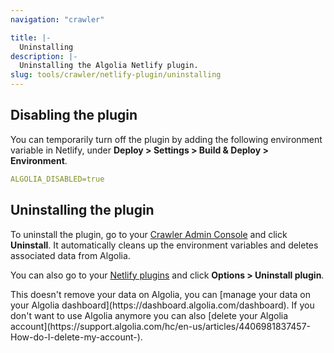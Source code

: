 ```yaml
---
navigation: "crawler"

title: |-
  Uninstalling
description: |-
  Uninstalling the Algolia Netlify plugin.
slug: tools/crawler/netlify-plugin/uninstalling
---
```



## Disabling the plugin

You can temporarily turn off the plugin by adding the following environment variable in Netlify, under **Deploy > Settings > Build & Deploy > Environment**.

```yaml
ALGOLIA_DISABLED=true
```

## Uninstalling the plugin

To uninstall the plugin, go to your [Crawler Admin Console](https://crawler.algolia.com/admin/netlify) and click **Uninstall**. It automatically cleans up the environment variables and deletes associated data from Algolia.

You can also go to your [Netlify plugins](https://app.netlify.com/plugins) and click **Options > Uninstall plugin**.

<Callout type="info">
  This doesn't remove your data on Algolia, you can [manage your data on your Algolia dashboard](https://dashboard.algolia.com/dashboard).
If you don't want to use Algolia anymore you can also [delete your Algolia account](https://support.algolia.com/hc/en-us/articles/4406981837457-How-do-I-delete-my-account-).
</Callout>
